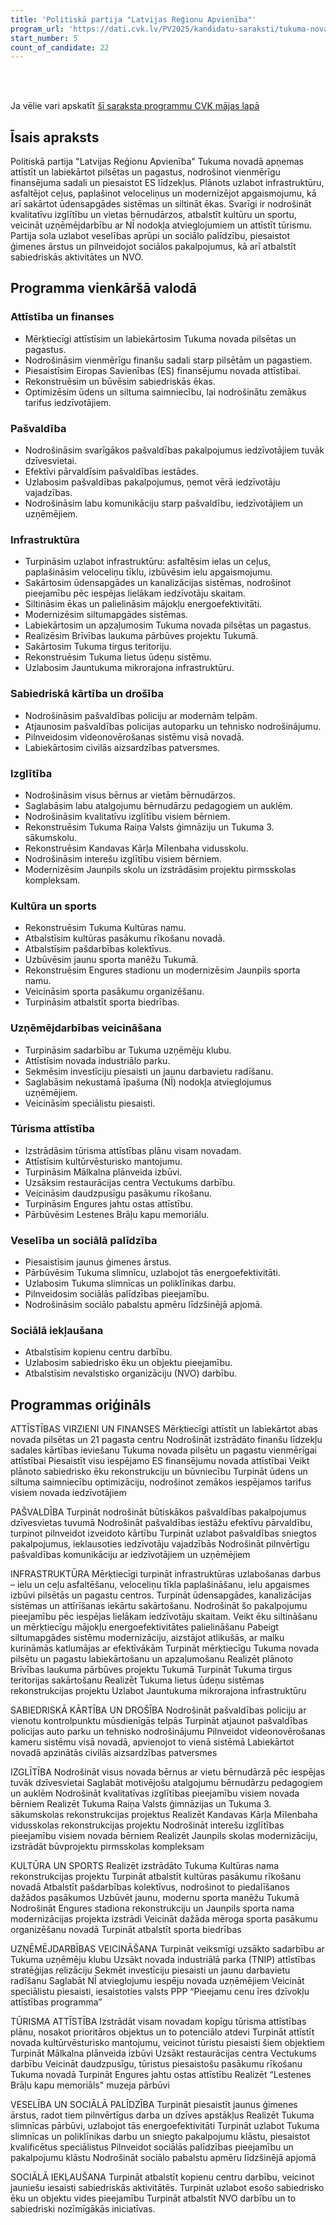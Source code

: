 ```yaml
---
title: 'Politiskā partija "Latvijas Reģionu Apvienība"'
program_url: 'https://dati.cvk.lv/PV2025/kandidatu-saraksti/tukuma-novads/politiska-partija-latvijas-regionu-apvieniba'
start_number: 5
count_of_candidate: 22
---
```



<Badge text="Infrastruktūras uzlabošana" variant="note" size="small" /> <Badge text="Izglītības pieejamība" variant="note" size="small" /> <Badge text="Pašvaldības pakalpojumu pilnveide" variant="note" size="small" /> <Badge text="Uzņēmējdarbības atbalsts" variant="note" size="small" /> <Badge text="Kultūras un sporta attīstība" variant="note" size="small" />

<br/><br/> 

<Card title='Šis ir mākslīga intelekta ģenerēts apraksts' icon='starlight'>
    Ja vēlie vari apskatīt <a href={frontmatter.program_url} target='_blank'>šī saraksta programmu CVK mājas lapā</a>
    </Card>

## Īsais apraksts

Politiskā partija "Latvijas Reģionu Apvienība" Tukuma novadā apņemas attīstīt un labiekārtot pilsētas un pagastus, nodrošinot vienmērīgu finansējuma sadali un piesaistot ES līdzekļus. Plānots uzlabot infrastruktūru, asfaltējot ceļus, paplašinot veloceliņus un modernizējot apgaismojumu, kā arī sakārtot ūdensapgādes sistēmas un siltināt ēkas. Svarīgi ir nodrošināt kvalitatīvu izglītību un vietas bērnudārzos, atbalstīt kultūru un sportu, veicināt uzņēmējdarbību ar NĪ nodokļa atvieglojumiem un attīstīt tūrismu. Partija sola uzlabot veselības aprūpi un sociālo palīdzību, piesaistot ģimenes ārstus un pilnveidojot sociālos pakalpojumus, kā arī atbalstīt sabiedriskās aktivitātes un NVO.

## Programma vienkāršā valodā

### Attīstība un finanses
*   Mērķtiecīgi attīstīsim un labiekārtosim Tukuma novada pilsētas un pagastus.
*   Nodrošināsim vienmērīgu finanšu sadali starp pilsētām un pagastiem.
*   Piesaistīsim Eiropas Savienības (ES) finansējumu novada attīstībai.
*   Rekonstruēsim un būvēsim sabiedriskās ēkas.
*   Optimizēsim ūdens un siltuma saimniecību, lai nodrošinātu zemākus tarifus iedzīvotājiem.

### Pašvaldība
*   Nodrošināsim svarīgākos pašvaldības pakalpojumus iedzīvotājiem tuvāk dzīvesvietai.
*   Efektīvi pārvaldīsim pašvaldības iestādes.
*   Uzlabosim pašvaldības pakalpojumus, ņemot vērā iedzīvotāju vajadzības.
*   Nodrošināsim labu komunikāciju starp pašvaldību, iedzīvotājiem un uzņēmējiem.

### Infrastruktūra
*   Turpināsim uzlabot infrastruktūru: asfaltēsim ielas un ceļus, paplašināsim veloceliņu tīklu, izbūvēsim ielu apgaismojumu.
*   Sakārtosim ūdensapgādes un kanalizācijas sistēmas, nodrošinot pieejamību pēc iespējas lielākam iedzīvotāju skaitam.
*   Siltināsim ēkas un palielināsim mājokļu energoefektivitāti.
*   Modernizēsim siltumapgādes sistēmas.
*   Labiekārtosim un apzaļumosim Tukuma novada pilsētas un pagastus.
*   Realizēsim Brīvības laukuma pārbūves projektu Tukumā.
*   Sakārtosim Tukuma tirgus teritoriju.
*   Rekonstruēsim Tukuma lietus ūdeņu sistēmu.
*   Uzlabosim Jauntukuma mikrorajona infrastruktūru.

### Sabiedriskā kārtība un drošība
*   Nodrošināsim pašvaldības policiju ar modernām telpām.
*   Atjaunosim pašvaldības policijas autoparku un tehnisko nodrošinājumu.
*   Pilnveidosim videonovērošanas sistēmu visā novadā.
*   Labiekārtosim civilās aizsardzības patversmes.

### Izglītība
*   Nodrošināsim visus bērnus ar vietām bērnudārzos.
*   Saglabāsim labu atalgojumu bērnudārzu pedagogiem un auklēm.
*   Nodrošināsim kvalitatīvu izglītību visiem bērniem.
*   Rekonstruēsim Tukuma Raiņa Valsts ģimnāziju un Tukuma 3. sākumskolu.
*   Rekonstruēsim Kandavas Kārļa Mīlenbaha vidusskolu.
*   Nodrošināsim interešu izglītību visiem bērniem.
*   Modernizēsim Jaunpils skolu un izstrādāsim projektu pirmsskolas kompleksam.

### Kultūra un sports
*   Rekonstruēsim Tukuma Kultūras namu.
*   Atbalstīsim kultūras pasākumu rīkošanu novadā.
*   Atbalstīsim pašdarbības kolektīvus.
*   Uzbūvēsim jaunu sporta manēžu Tukumā.
*   Rekonstruēsim Engures stadionu un modernizēsim Jaunpils sporta namu.
*   Veicināsim sporta pasākumu organizēšanu.
*   Turpināsim atbalstīt sporta biedrības.

### Uzņēmējdarbības veicināšana
*   Turpināsim sadarbību ar Tukuma uzņēmēju klubu.
*   Attīstīsim novada industriālo parku.
*   Sekmēsim investīciju piesaisti un jaunu darbavietu radīšanu.
*   Saglabāsim nekustamā īpašuma (NĪ) nodokļa atvieglojumus uzņēmējiem.
*   Veicināsim speciālistu piesaisti.

### Tūrisma attīstība
*   Izstrādāsim tūrisma attīstības plānu visam novadam.
*   Attīstīsim kultūrvēsturisko mantojumu.
*   Turpināsim Mālkalna plānveida izbūvi.
*   Uzsāksim restaurācijas centra Vectukums darbību.
*   Veicināsim daudzpusīgu pasākumu rīkošanu.
*   Turpināsim Engures jahtu ostas attīstību.
*   Pārbūvēsim Lestenes Brāļu kapu memoriālu.

### Veselība un sociālā palīdzība
*   Piesaistīsim jaunus ģimenes ārstus.
*   Pārbūvēsim Tukuma slimnīcu, uzlabojot tās energoefektivitāti.
*   Uzlabosim Tukuma slimnīcas un poliklīnikas darbu.
*   Pilnveidosim sociālās palīdzības pieejamību.
*   Nodrošināsim sociālo pabalstu apmēru līdzšinējā apjomā.

### Sociālā iekļaušana
*   Atbalstīsim kopienu centru darbību.
*   Uzlabosim sabiedrisko ēku un objektu pieejamību.
*   Atbalstīsim nevalstisko organizāciju (NVO) darbību.

## Programmas oriģināls

ATTĪSTĪBAS VIRZIENI UN FINANSES
Mērķtiecīgi attīstīt un labiekārtot abas novada pilsētas un 21 pagasta centru
Nodrošināt izstrādāto finanšu līdzekļu sadales kārtības ieviešanu Tukuma novada pilsētu un pagastu vienmērīgai attīstībai
Piesaistīt visu iespējamo ES finansējumu novada attīstībai
Veikt plānoto sabiedrisko ēku rekonstrukciju un būvniecību
Turpināt ūdens un siltuma saimniecību optimizāciju, nodrošinot zemākos iespējamos tarifus visiem novada iedzīvotājiem

PAŠVALDĪBA
Turpināt nodrošināt būtiskākos pašvaldības pakalpojumus dzīvesvietas tuvumā
Nodrošināt pašvaldības iestāžu efektīvu pārvaldību, turpinot pilnveidot izveidoto kārtību
Turpināt uzlabot pašvaldības sniegtos pakalpojumus, ieklausoties iedzīvotāju vajadzībās
Nodrošināt pilnvērtīgu pašvaldības komunikāciju ar iedzīvotājiem un uzņēmējiem

INFRASTRUKTŪRA
Mērķtiecīgi turpināt infrastruktūras uzlabošanas darbus – ielu un ceļu asfaltēšanu, veloceliņu tīkla paplašināšanu, ielu apgaismes izbūvi pilsētās un pagastu centros.
Turpināt ūdensapgādes, kanalizācijas sistēmas un attīrīšanas iekārtu sakārtošanu. Nodrošināt šo pakalpojumu pieejamību pēc iespējas lielākam iedzīvotāju skaitam.
Veikt ēku siltināšanu un mērķtiecīgu mājokļu energoefektivitātes palielināšanu
Pabeigt siltumapgādes sistēmu modernizāciju, aizstājot atlikušās, ar malku kurināmās katlumājas ar efektīvākām
Turpināt mērķtiecīgu Tukuma novada pilsētu un pagastu labiekārtošanu un apzaļumošanu
Realizēt plānoto Brīvības laukuma pārbūves projektu Tukumā
Turpināt Tukuma tirgus teritorijas sakārtošanu
Realizēt Tukuma lietus ūdeņu sistēmas rekonstrukcijas projektu
Uzlabot Jauntukuma mikrorajona infrastruktūru


SABIEDRISKĀ KĀRTĪBA UN DROŠĪBA
Nodrošināt pašvaldības policiju ar vienotu kontrolpunktu mūsdienīgās telpās
Turpināt atjaunot pašvaldības policijas auto parku un tehnisko nodrošinājumu
Pilnveidot videonovērošanas kameru sistēmu visā novadā, apvienojot to vienā sistēmā
Labiekārtot novadā apzinātās civilās aizsardzības patversmes

IZGLĪTĪBA
Nodrošināt visus novada bērnus ar vietu bērnudārzā pēc iespējas tuvāk dzīvesvietai
Saglabāt motivējošu atalgojumu bērnudārzu pedagogiem un auklēm
Nodrošināt kvalitatīvas izglītības pieejamību visiem novada bērniem
Realizēt Tukuma Raiņa Valsts ģimnāzijas un Tukuma 3. sākumskolas rekonstrukcijas projektus
Realizēt Kandavas Kārļa Mīlenbaha vidusskolas rekonstrukcijas projektu
Nodrošināt interešu izglītības pieejamību visiem novada bērniem
Realizēt Jaunpils skolas modernizāciju, izstrādāt būvprojektu pirmsskolas kompleksam

KULTŪRA UN SPORTS
Realizēt izstrādāto Tukuma Kultūras nama rekonstrukcijas projektu
Turpināt atbalstīt kultūras pasākumu rīkošanu novadā
Atbalstīt pašdarbības kolektīvus, nodrošinot to piedalīšanos dažādos pasākumos
Uzbūvēt jaunu, modernu sporta manēžu Tukumā
Nodrošināt Engures stadiona rekonstrukciju un Jaunpils sporta nama modernizācijas projekta izstrādi
Veicināt dažāda mēroga sporta pasākumu organizēšanu novadā
Turpināt atbalstīt sporta biedrības

UZŅĒMĒJDARBĪBAS VEICINĀŠANA
Turpināt veiksmīgi uzsākto sadarbību ar Tukuma uzņēmēju klubu
Uzsākt novada industriālā parka (TNIP) attīstības stratēģijas relizāciju
Sekmēt investīciju piesaisti un jaunu darbavietu radīšanu
Saglabāt NĪ atvieglojumu iespēju novada uzņēmējiem
Veicināt speciālistu piesaisti, iesaistoties valsts PPP “Pieejamu cenu īres dzīvokļu attīstības programma”

TŪRISMA ATTĪSTĪBA
Izstrādāt visam novadam kopīgu tūrisma attīstības plānu, nosakot prioritāros objektus un to potenciālo atdevi
Turpināt attīstīt novada kultūrvēsturisko mantojumu, veicinot tūristu piesaisti šiem objektiem
Turpināt Mālkalna plānveida izbūvi
Uzsākt restaurācijas centra Vectukums darbību
Veicināt daudzpusīgu, tūristus piesaistošu pasākumu rīkošanu Tukuma novadā
Turpināt Engures jahtu ostas attīstību
Realizēt “Lestenes Brāļu kapu memoriāls" muzeja pārbūvi

VESELĪBA UN SOCIĀLĀ PALĪDZĪBA
Turpināt piesaistīt jaunus ģimenes ārstus, radot tiem pilnvērtīgus darba un dzīves apstākļus
Realizēt Tukuma slimnīcas pārbūvi, uzlabojot tās energoefektivitāti
Turpināt uzlabot Tukuma slimnīcas un poliklīnikas darbu un sniegto pakalpojumu klāstu, piesaistot kvalificētus speciālistus
Pilnveidot sociālās palīdzības pieejamību un pakalpojumu klāstu
Nodrošināt sociālo pabalstu apmēru līdzšinējā apjomā

SOCIĀLĀ IEKĻAUŠANA
Turpināt atbalstīt kopienu centru darbību, veicinot jauniešu iesaisti sabiedriskās aktivitātēs.
Turpināt uzlabot esošo sabiedrisko ēku un objektu vides pieejamību
Turpināt atbalstīt NVO darbību un to sabiedriski nozīmīgākās iniciatīvas.
